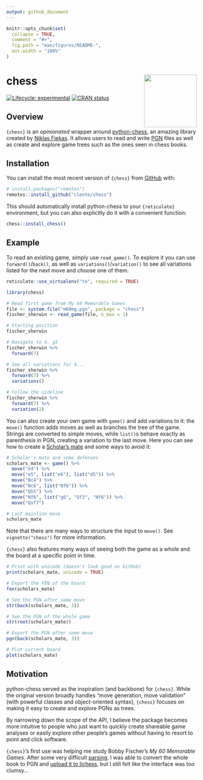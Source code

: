 ```yaml
---
output: github_document
---
```


<!-- README.md is generated from README.Rmd. Please edit that file -->

```r
knitr::opts_chunk$set(
  collapse = TRUE,
  comment = "#>",
  fig.path = "man/figures/README-",
  out.width = "100%"
)
```

# chess <a href='https://curso-r.com'><img src='man/figures/logo.png' align="right" height="139" /></a>

<!-- badges: start -->
[![Lifecycle: experimental](https://img.shields.io/badge/lifecycle-experimental-orange.svg)](https://www.tidyverse.org/lifecycle/#experimental)
[![CRAN status](https://www.r-pkg.org/badges/version/chess)](https://CRAN.R-project.org/package=chess)
<!-- badges: end -->

## Overview

`{chess}` is an _opinionated_ wrapper around
[python-chess](https://github.com/niklasf/python-chess), an amazing library
created by [Niklas Fiekas](https://github.com/niklasf). It allows users to read
and write [PGN](https://en.wikipedia.org/wiki/Portable_Game_Notation) files as
well as create and explore game trees such as the ones seen in chess books.

## Installation

You can install the most recent version of `{chess}` from
[GitHub](https://github.com/clente/chess) with:

``` r
# install.packages("remotes")
remotes::install_github("clente/chess")
```

This should automatically install python-chess to your `{reticulate}`
environment, but you can also explicitly do it with a convenient function:

``` r
chess::install_chess()
```

## Example

To read an existing game, simply use `read_game()`. To explore it you can use
`forward()`/`back()`, as well as `variations()`/`variation()` to see all
variations listed for the next move and choose one of them.

```r
reticulate::use_virtualenv("te", required = TRUE)
```

```r
library(chess)

# Read first game from My 60 Memorable Games
file <- system.file("m60mg.pgn", package = "chess")
fischer_sherwin <- read_game(file, n_max = 1)

# Starting position
fischer_sherwin

# Navigate to 4. g3
fischer_sherwin %>%
  forward(7)

# See all variations for 4...
fischer_sherwin %>%
  forward(7) %>%
  variations()

# Follow the sideline
fischer_sherwin %>%
  forward(7) %>%
  variation(2)
```

You can also create your own game with `game()` and add variations to it: the
`move()` function adds moves as well as branches the tree of the game. Strings
are converted to simple moves, while `list()`s behave exactly as parenthesis in
PGN, creating a variation to the last move. Here you can see how to create a
[Scholar's mate](https://en.wikipedia.org/wiki/Scholar%27s_mate) and some ways
to avoid it:

```r
# Scholar's mate and some defenses
scholars_mate <- game() %>%
  move("e4") %>%
  move("e5", list("e6"), list("d5")) %>%
  move("Bc4") %>%
  move("Nc6", list("Nf6")) %>%
  move("Qh5") %>%
  move("Nf6", list("g6", "Qf3", "Nf6")) %>%
  move("Qxf7")

# Last mainline move
scholars_mate
```

Note that there are many ways to structure the input to `move()`. See
`vignette("chess")` for more information.

`{chess}` also features many ways of seeing both the game as a whole and the
board at a specific point in time.

```r
# Print with unicode (doesn't look good on GitHub)
print(scholars_mate, unicode = TRUE)

# Export the FEN of the board
fen(scholars_mate)

# See the PGN after some move
str(back(scholars_mate, 3))

# See the PGN of the whole game
str(root(scholars_mate))

# Export the PGN after some move
pgn(back(scholars_mate, 3))

# Plot current board
plot(scholars_mate)
```

## Motivation

python-chess served as the inspiration (and backbone) for `{chess}`. While the
original version broadly handles "move generation, move validation" (with
powerful classes and object-oriented syntax), `{chess}` focuses on making it
easy to create and explore PGNs as trees.

By narrowing down the scope of the API, I believe the package becomes more
intuitive to people who just want to quickly create shareable game analyses or
easily explore other people's games without having to resort to point and click
software.

`{chess}`'s first use was helping me study Bobby Fischer's
_My 60 Memorable Games_. After some very difficult [parsing](data-raw/m60mg.R),
I was able to convert the whole book to PGN and
[upload it to lichess](https://lichess.org/study/4zOTO2ki), but I still felt
like the interface was too clumsy...
